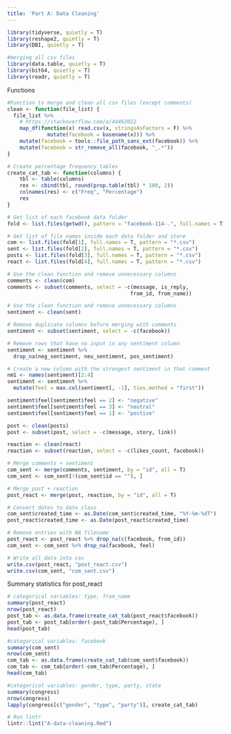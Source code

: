 ---
title: 'Part A: Data Cleaning'
---
```{r message=FALSE, warning=FALSE, include=FALSE}
library(tidyverse, quietly = T)
library(reshape2, quietly = T)
library(DBI, quietly = T)

#merging all csv files
library(data.table, quietly = T)
library(bit64, quietly = T)
library(readr, quietly = T)

```
Functions
```{r}
#Function to merge and clean all csv files (except comments)
clean <- function(file_list) {
  file_list %>%
    # https://stackoverflow.com/a/44463022
    map_df(function(x) read.csv(x, stringsAsFactors = F) %>%
             mutate(facebook = basename(x))) %>%
    mutate(facebook = tools::file_path_sans_ext(facebook)) %>%
    mutate(facebook = str_remove_all(facebook, "_.*"))
}

# Create percentage frequency tables
create_cat_tab <- function(columns) {
    tbl <- table(columns)
    res <- cbind(tbl, round(prop.table(tbl) * 100, 2))
    colnames(res) <- c("Freq", "Percentage")
    res
}
```

```{r}
# Get list of each facebook data folder
fold <- list.files(getwd(), pattern = "facebook-114-.", full.names = T)

# Get list of file names inside each data folder and store
com <- list.files(fold[1], full.names = T, pattern = "*.csv")
sent <- list.files(fold[2], full.names = T, pattern = "*.csv")
posts <- list.files(fold[3], full.names = T, pattern = "*.csv")
react <- list.files(fold[4], full.names = T, pattern = "*.csv")
```

```{r message=FALSE}
# Use the clean function and remove unnecessary columns
comments <- clean(com)
comments <- subset(comments, select = -c(message, is_reply,
                                        from_id, from_name))
```

```{r message=FALSE}

# Use the clean function and remove unnecessary columns
sentiment <- clean(sent)

# Remove duplicate columns before merging with comments
sentiment <- subset(sentiment, select = -c(facebook))

# Remove rows that have no input in any sentiment column
sentiment <- sentiment %>%
  drop_na(neg_sentiment, neu_sentiment, pos_sentiment)

# Create a new column with the strongest sentiment in that comment
nm1 <- names(sentiment)[2:4]
sentiment <- sentiment %>%
  mutate(feel = max.col(sentiment[, -1], ties.method = "first"))

sentiment$feel[sentiment$feel == 2] <- "negative"
sentiment$feel[sentiment$feel == 3] <- "neutral"
sentiment$feel[sentiment$feel == 1] <- "postive"

```

```{r message=FALSE}
post <- clean(posts)
post <- subset(post, select = -c(message, story, link))
```

```{r message=FALSE}
reaction <- clean(react)
reaction <- subset(reaction, select = -c(likes_count, facebook))
```

```{r}
# Merge comments + sentiment
com_sent <- merge(comments, sentiment, by = "id", all = T)
com_sent <- com_sent[!(com_sent$id == ""), ]

# Merge post + reaction
post_react <- merge(post, reaction, by = "id", all = T)

# Convert dates to date class
com_sent$created_time <- as.Date(com_sent$created_time, "%Y-%m-%dT")
post_react$created_time <- as.Date(post_react$created_time)

# Remove entries with NA filename
post_react <- post_react %>% drop_na(c(facebook, from_id))
com_sent <- com_sent %>% drop_na(facebook, feel)

# Write all data into csv
write.csv(post_react, "post_react.csv")
write.csv(com_sent, "com_sent.csv")
```
Summary statistics for post_react
```{r}
# categorical variables: type, from_name
summary(post_react)
nrow(post_react)
post_tab <- as.data.frame(create_cat_tab(post_react$facebook))
post_tab <- post_tab[order(-post_tab$Percentage), ]
head(post_tab)

#categorical variables: facebook
summary(com_sent)
nrow(com_sent)
com_tab <- as.data.frame(create_cat_tab(com_sent$facebook))
com_tab <- com_tab[order(-com_tab$Percentage), ]
head(com_tab)

#categorical variables: gender, type, party, state
summary(congress)
nrow(congress)
lapply(congress[c("gender", "type", "party")], create_cat_tab)
```

```{r}
# Run lintr
lintr::lint("A-data-cleaning.Rmd")
```

